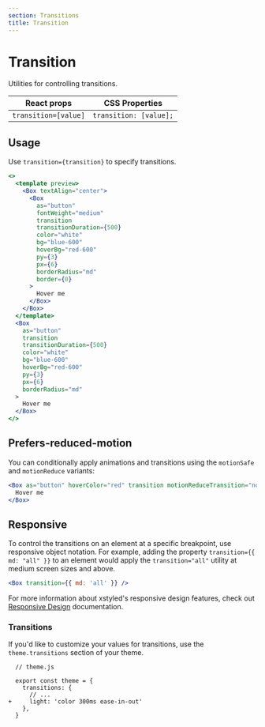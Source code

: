 ```yaml
---
section: Transitions
title: Transition
---
```


# Transition

Utilities for controlling transitions.

| React props          | CSS Properties         |
| -------------------- | ---------------------- |
| `transition=[value]` | `transition: [value];` |

## Usage

Use `transition={transition}` to specify transitions.

```jsx preview
<>
  <template preview>
    <Box textAlign="center">
      <Box
        as="button"
        fontWeight="medium"
        transition
        transitionDuration={500}
        color="white"
        bg="blue-600"
        hoverBg="red-600"
        py={3}
        px={6}
        borderRadius="md"
        border={0}
      >
        Hover me
      </Box>
    </Box>
  </template>
  <Box
    as="button"
    transition
    transitionDuration={500}
    color="white"
    bg="blue-600"
    hoverBg="red-600"
    py={3}
    px={6}
    borderRadius="md"
  >
    Hover me
  </Box>
</>
```

## Prefers-reduced-motion

You can conditionally apply animations and transitions using the `motionSafe` and `motionReduce` variants:

```jsx
<Box as="button" hoverColor="red" transition motionReduceTransition="none">
  Hover me
</Box>
```

## Responsive

To control the transitions on an element at a specific breakpoint, use responsive object notation. For example, adding the property `transition={{ md: "all" }}` to an element would apply the `transition="all"` utility at medium screen sizes and above.

```jsx
<Box transition={{ md: 'all' }} />
```

For more information about xstyled's responsive design features, check out [Responsive Design](@TODO-link) documentation.

### Transitions

If you'd like to customize your values for transitions, use the `theme.transitions` section of your theme.

```diffjs
  // theme.js

  export const theme = {
    transitions: {
      // ...
+     light: 'color 300ms ease-in-out'
    },
  }
```
